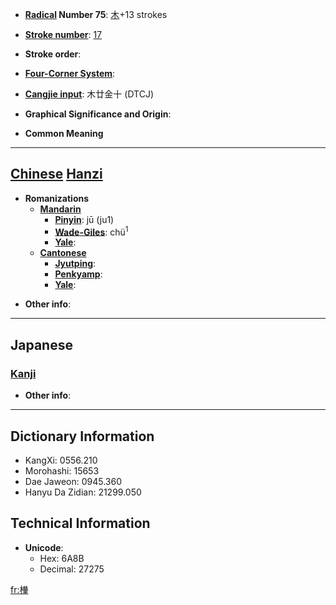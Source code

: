 * '''[[Wiktionary:Chinese radical index| Radical]] Number 75''': [[Wiktionary:Chinese radical index 木|木]]+13 strokes

* '''[[Wiktionary:Chinese total strokes index|Stroke number]]''': [[Wiktionary:Chinese total strokes index 17|17]]

* '''Stroke order''': 

* '''[[Wiktionary:Chinese four corner index|Four-Corner System]]''': 

* '''[[Wiktionary:Chinese Cangjie index|Cangjie input]]''': 木廿金十 (DTCJ)

* '''Graphical Significance and Origin''': 

* '''Common Meaning'''

----

== [[Chinese]] [[Hanzi]] ==

* '''Romanizations'''
** '''[[Mandarin]]'''
*** '''[[Pinyin]]''': jū (ju1)
*** '''[[Wade-Giles]]''': chü<sup>1</sup>
*** '''[[Yale]]''': 
** '''[[Cantonese]]'''
*** '''[[Jyutping]]''':
*** '''[[Penkyamp]]''': 
*** '''[[Yale]]''': 

* '''Other info''': 

----

==Japanese==
===[[Kanji]]===
{{kanji|on readings=[[きょく]] (kyoku), [[こく]] (koku), [[きょう]] (kyō)
|kun readings=[[かんじき]] (kanjiki)
}}

* '''Other info''':  

----

== Dictionary Information ==

* KangXi: 0556.210
* Morohashi: 15653
* Dae Jaweon: 0945.360
* Hanyu Da Zidian: 21299.050

== Technical Information ==

* '''Unicode''':
** Hex: 6A8B
** Decimal: 27275

[[fr:檋]]